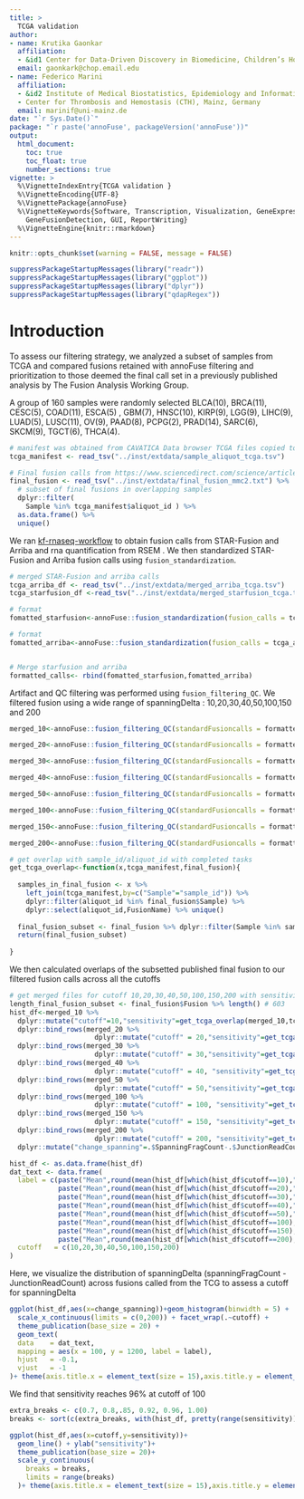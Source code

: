 ```yaml
---
title: > 
  TCGA validation
author:
- name: Krutika Gaonkar
  affiliation: 
  - &id1 Center for Data-Driven Discovery in Biomedicine, Children’s Hospital of Philadelphia, USA
  email: gaonkark@chop.email.edu
- name: Federico Marini
  affiliation: 
  - &id2 Institute of Medical Biostatistics, Epidemiology and Informatics (IMBEI), Mainz, Germany
  - Center for Thrombosis and Hemostasis (CTH), Mainz, Germany
  email: marinif@uni-mainz.de
date: "`r Sys.Date()`"
package: "`r paste('annoFuse', packageVersion('annoFuse'))"
output: 
  html_document:
    toc: true
    toc_float: true
    number_sections: true
vignette: >
  %\VignetteIndexEntry{TCGA validation }
  %\VignetteEncoding{UTF-8}  
  %\VignettePackage{annoFuse}
  %\VignetteKeywords{Software, Transcription, Visualization, GeneExpression, Annotation,
    GeneFusionDetection, GUI, ReportWriting}
  %\VignetteEngine{knitr::rmarkdown}
---
```



```r
knitr::opts_chunk$set(warning = FALSE, message = FALSE)
```


```r
suppressPackageStartupMessages(library("readr"))
suppressPackageStartupMessages(library("ggplot"))
suppressPackageStartupMessages(library("dplyr"))
suppressPackageStartupMessages(library("qdapRegex"))
```


# Introduction
To assess our filtering strategy, we analyzed a subset of samples from TCGA and compared fusions retained with annoFuse filtering and prioritization to those deemed the final call set in a previously published analysis by The Fusion Analysis Working Group.

A group of 160 samples were randomly selected BLCA(10), BRCA(11), CESC(5), COAD(11),  ESCA(5) , GBM(7), HNSC(10), KIRP(9), LGG(9), LIHC(9), LUAD(5), LUSC(11), OV(9), PAAD(8), PCPG(2), PRAD(14), SARC(6), SKCM(9), TGCT(6), THCA(4). 


```r
# manifest was obtained from CAVATICA Data browser TCGA files copied to working project
tcga_manifest <- read_tsv("../inst/extdata/sample_aliquot_tcga.tsv")

# Final fusion calls from https://www.sciencedirect.com/science/article/pii/S2211124718303954
final_fusion <- read_tsv("../inst/extdata/final_fusion_mmc2.txt") %>%
  # subset of final fusions in overlapping samples 
  dplyr::filter(
    Sample %in% tcga_manifest$aliquot_id ) %>% 
  as.data.frame() %>% 
  unique()

```

We ran [kf-rnaseq-workflow](https://github.com/kids-first/kf-rnaseq-workflow) to obtain fusion calls from STAR-Fusion and Arriba and rna quantification from RSEM . We then standardized STAR-Fusion and Arriba fusion calls using `fusion_standardization`. 


```r

# merged STAR-Fusion and arriba calls
tcga_arriba_df <- read_tsv("../inst/extdata/merged_arriba_tcga.tsv")
tcga_starfusion_df <-read_tsv("../inst/extdata/merged_starfusion_tcga.tsv")

# format
fomatted_starfusion<-annoFuse::fusion_standardization(fusion_calls = tcga_starfusion_df,caller = "STARFUSION",tumorID = tcga_starfusion_df$Sample)

# format
fomatted_arriba<-annoFuse::fusion_standardization(fusion_calls = tcga_arriba_df,caller = "ARRIBA",tumorID = tcga_arriba_df$Sample)


# Merge starfusion and arriba
formatted_calls<- rbind(fomatted_starfusion,fomatted_arriba)

```

Artifact and QC filtering was performed using `fusion_filtering_QC`. We filtered fusion using a wide range of spanningDelta : 10,20,30,40,50,100,150 and 200 

```r

merged_10<-annoFuse::fusion_filtering_QC(standardFusioncalls = formatted_calls,readthroughFilter = FALSE,readingFrameFilter = "in-frame|frameshift|other",artifactFilter = "GTEx_Recurrent|DGD_PARALOGS|Normal|BodyMap|ConjoinG",junctionReadCountFilter = 1, spanningFragCountFilter = 10)

merged_20<-annoFuse::fusion_filtering_QC(standardFusioncalls = formatted_calls,readthroughFilter = FALSE,readingFrameFilter = "in-frame|frameshift|other",artifactFilter = "GTEx_Recurrent|DGD_PARALOGS|Normal|BodyMap|ConjoinG",junctionReadCountFilter = 1, spanningFragCountFilter = 20)

merged_30<-annoFuse::fusion_filtering_QC(standardFusioncalls = formatted_calls,readthroughFilter = FALSE,readingFrameFilter = "in-frame|frameshift|other",artifactFilter = "GTEx_Recurrent|DGD_PARALOGS|Normal|BodyMap|ConjoinG",junctionReadCountFilter = 1, spanningFragCountFilter = 30)

merged_40<-annoFuse::fusion_filtering_QC(standardFusioncalls = formatted_calls,readthroughFilter = FALSE,readingFrameFilter = "in-frame|frameshift|other",artifactFilter = "GTEx_Recurrent|DGD_PARALOGS|Normal|BodyMap|ConjoinG",junctionReadCountFilter = 1, spanningFragCountFilter = 40)

merged_50<-annoFuse::fusion_filtering_QC(standardFusioncalls = formatted_calls,readthroughFilter = FALSE,readingFrameFilter = "in-frame|frameshift|other",artifactFilter = "GTEx_Recurrent|DGD_PARALOGS|Normal|BodyMap|ConjoinG",junctionReadCountFilter = 1, spanningFragCountFilter = 50)

merged_100<-annoFuse::fusion_filtering_QC(standardFusioncalls = formatted_calls,readthroughFilter = FALSE,readingFrameFilter = "in-frame|frameshift|other",artifactFilter = "GTEx_Recurrent|DGD_PARALOGS|Normal|BodyMap|ConjoinG",junctionReadCountFilter = 1, spanningFragCountFilter = 100)

merged_150<-annoFuse::fusion_filtering_QC(standardFusioncalls = formatted_calls,readthroughFilter = FALSE,readingFrameFilter = "in-frame|frameshift|other",artifactFilter = "GTEx_Recurrent|DGD_PARALOGS|Normal|BodyMap|ConjoinG",junctionReadCountFilter = 1, spanningFragCountFilter = 150)

merged_200<-annoFuse::fusion_filtering_QC(standardFusioncalls = formatted_calls,readthroughFilter = FALSE,readingFrameFilter = "in-frame|frameshift|other",artifactFilter = "GTEx_Recurrent|DGD_PARALOGS|Normal|BodyMap|ConjoinG",junctionReadCountFilter = 1, spanningFragCountFilter = 200)


```



```r
# get overlap with sample_id/aliquot_id with completed tasks
get_tcga_overlap<-function(x,tcga_manifest,final_fusion){
    
  samples_in_final_fusion <- x %>% 
    left_join(tcga_manifest,by=c("Sample"="sample_id")) %>%
    dplyr::filter(aliquot_id %in% final_fusion$Sample) %>%
    dplyr::select(aliquot_id,FusionName) %>% unique()
  
  final_fusion_subset <- final_fusion %>% dplyr::filter(Sample %in% samples_in_final_fusion$aliquot_id & Fusion %in% samples_in_final_fusion$FusionName) %>% nrow()
  return(final_fusion_subset)
  
}

```

 We then calculated overlaps of the subsetted published final fusion to our filtered fusion calls across all the cutoffs


```r
# get merged files for cutoff 10,20,30,40,50,100,150,200 with sensitivity 
length_final_fusion_subset <- final_fusion$Fusion %>% length() # 603
hist_df<-merged_10 %>%
  dplyr::mutate("cutoff"=10,"sensitivity"=get_tcga_overlap(merged_10,tcga_manifest ,final_fusion )/length_final_fusion_subset) %>%
  dplyr::bind_rows(merged_20 %>% 
                     dplyr::mutate("cutoff" = 20,"sensitivity"=get_tcga_overlap(merged_20,tcga_manifest ,final_fusion )/length_final_fusion_subset) ) %>%
  dplyr::bind_rows(merged_30 %>% 
                     dplyr::mutate("cutoff" = 30,"sensitivity"=get_tcga_overlap(merged_30,tcga_manifest ,final_fusion )/length_final_fusion_subset) ) %>%
  dplyr::bind_rows(merged_40 %>% 
                     dplyr::mutate("cutoff" = 40, "sensitivity"=get_tcga_overlap(merged_40,tcga_manifest ,final_fusion )/length_final_fusion_subset) ) %>%
  dplyr::bind_rows(merged_50 %>% 
                     dplyr::mutate("cutoff" = 50,"sensitivity"=get_tcga_overlap(merged_50,tcga_manifest ,final_fusion )/length_final_fusion_subset) ) %>%
  dplyr::bind_rows(merged_100 %>% 
                     dplyr::mutate("cutoff" = 100, "sensitivity"=get_tcga_overlap(merged_100,tcga_manifest ,final_fusion )/length_final_fusion_subset) ) %>%
  dplyr::bind_rows(merged_150 %>% 
                     dplyr::mutate("cutoff" = 150, "sensitivity"=get_tcga_overlap(merged_150,tcga_manifest ,final_fusion )/length_final_fusion_subset) ) %>%
  dplyr::bind_rows(merged_200 %>% 
                     dplyr::mutate("cutoff" = 200, "sensitivity"=get_tcga_overlap(merged_200,tcga_manifest ,final_fusion )/length_final_fusion_subset) ) %>%
  dplyr::mutate("change_spanning"=.$SpanningFragCount-.$JunctionReadCount)

hist_df <- as.data.frame(hist_df)
dat_text <- data.frame(
  label = c(paste("Mean",round(mean(hist_df[which(hist_df$cutoff==10),"change_spanning"]))), 
            paste("Mean",round(mean(hist_df[which(hist_df$cutoff==20),"change_spanning"]))),
            paste("Mean",round(mean(hist_df[which(hist_df$cutoff==30),"change_spanning"]))),
            paste("Mean",round(mean(hist_df[which(hist_df$cutoff==40),"change_spanning"]))), 
            paste("Mean",round(mean(hist_df[which(hist_df$cutoff==50),"change_spanning"]))), 
            paste("Mean",round(mean(hist_df[which(hist_df$cutoff==100),"change_spanning"]))), 
            paste("Mean",round(mean(hist_df[which(hist_df$cutoff==150),"change_spanning"]))),
            paste("Mean",round(mean(hist_df[which(hist_df$cutoff==200),"change_spanning"])))),
  cutoff   = c(10,20,30,40,50,100,150,200)
)


```

Here, we visualize the distribution of spanningDelta (spanningFragCount - JunctionReadCount) across fusions called from the TCG to assess a cutoff for spanningDelta

```r
ggplot(hist_df,aes(x=change_spanning))+geom_histogram(binwidth = 5) + 
  scale_x_continuous(limits = c(0,200)) + facet_wrap(.~cutoff) + 
  theme_publication(base_size = 20) +  
  geom_text(
  data    = dat_text,
  mapping = aes(x = 100, y = 1200, label = label),
  hjust   = -0.1,
  vjust   = -1
)+ theme(axis.title.x = element_text(size = 15),axis.title.y = element_text(size = 15))

```


We find that sensitivity reaches 96% at cutoff of 100 

```r

extra_breaks <- c(0.7, 0.8,.85, 0.92, 0.96, 1.00)
breaks <- sort(c(extra_breaks, with(hist_df, pretty(range(sensitivity)))))

ggplot(hist_df,aes(x=cutoff,y=sensitivity))+
  geom_line() + ylab("sensitivity")+
  theme_publication(base_size = 20)+
  scale_y_continuous(
    breaks = breaks,
    limits = range(breaks)
  )+ theme(axis.title.x = element_text(size = 15),axis.title.y = element_text(size = 15))


```

